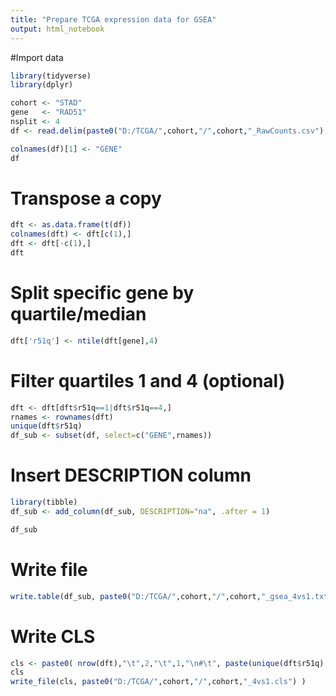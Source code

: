 ```yaml
---
title: "Prepare TCGA expression data for GSEA"
output: html_notebook
---
```


#Import data
```r
library(tidyverse)
library(dplyr)

cohort <- "STAD"
gene   <- "RAD51"
nsplit <- 4
df <- read.delim(paste0("D:/TCGA/",cohort,"/",cohort,"_RawCounts.csv"), header=T,check.names=F)
```

```r
colnames(df)[1] <- "GENE"
df
```


# Transpose a copy
```r
dft <- as.data.frame(t(df))
colnames(dft) <- dft[c(1),]
dft <- dft[-c(1),]
dft
```

# Split specific gene by quartile/median
```r
dft['r51q'] <- ntile(dft[gene],4)
```

# Filter quartiles 1 and 4 (optional)
```r
dft <- dft[dft$r51q==1|dft$r51q==4,]
rnames <- rownames(dft)
unique(dft$r51q)
df_sub <- subset(df, select=c("GENE",rnames))
```

# Insert DESCRIPTION column
```r
library(tibble)
df_sub <- add_column(df_sub, DESCRIPTION="na", .after = 1)
```

```r
df_sub
```


# Write file 
```r
write.table(df_sub, paste0("D:/TCGA/",cohort,"/",cohort,"_gsea_4vs1.txt"), sep="\t",quote=F,row.names = F)
```

# Write CLS
```r
cls <- paste0( nrow(dft),"\t",2,"\t",1,"\n#\t", paste(unique(dft$r51q), collapse = "\t"),"\n",paste(dft$r51q, collapse="\t") )
cls
write_file(cls, paste0("D:/TCGA/",cohort,"/",cohort,"_4vs1.cls") )
```

